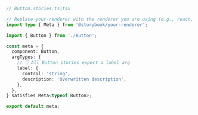 ```ts
// Button.stories.ts|tsx

// Replace your-renderer with the renderer you are using (e.g., react, vue3, angular, etc.)
import type { Meta } from '@storybook/your-renderer';

import { Button } from './Button';

const meta = {
  component: Button,
  argTypes: {
    // 👇 All Button stories expect a label arg
    label: {
      control: 'string',
      description: 'Overwritten description',
    },
  },
} satisfies Meta<typeof Button>;

export default meta;
```
